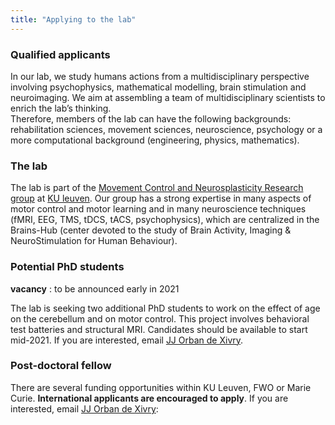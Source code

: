 ```yaml
---
title: "Applying to the lab"
---
```


### <i class="fa fa-arrow-circle-right" ></i> Qualified applicants
In our lab, we study humans actions from a multidisciplinary perspective involving psychophysics, mathematical modelling, brain stimulation and neuroimaging. We aim at assembling a team of multidisciplinary scientists to enrich the lab's thinking.
<br>
Therefore, members of the lab can have the following backgrounds: rehabilitation sciences, movement sciences, neuroscience, psychology or a more computational background (engineering, physics, mathematics).
<br>

### <i class="fa fa-arrow-circle-right" ></i> The lab
The lab is part of the [Movement Control and Neurosplasticity Research group](https://gbiomed.kuleuven.be/english/research/50000737/groups/50487173) at [KU leuven](www.kuleuven.be). Our group has a strong expertise in many aspects of motor control and motor learning and in many neuroscience techniques (fMRI, EEG, TMS, tDCS, tACS, psychophysics), which are centralized in the Brains-Hub (center devoted to the study of Brain Activity, Imaging & NeuroStimulation for Human Behaviour).
<br>

### <i class="fa fa-arrow-circle-right" ></i> Potential PhD students

__vacancy__ : to be announced early in 2021

The lab is seeking two additional PhD students to work on the effect of age on the cerebellum and on motor control. This project involves behavioral test batteries and structural MRI. Candidates should be available to start mid-2021. If you are interested, email <i class="fa fa-at"></i>  [JJ Orban de Xivry](mailto:jj.orban@kuleuven.be).
<br>

### <i class="fa fa-arrow-circle-right" ></i> Post-doctoral fellow

There are several funding opportunities within KU Leuven, FWO or Marie Curie. __International applicants are encouraged to apply__. If you are interested, email <i class="fa fa-at"></i>  [JJ Orban de Xivry](mailto:jj.orban@kuleuven.be): 
<br>